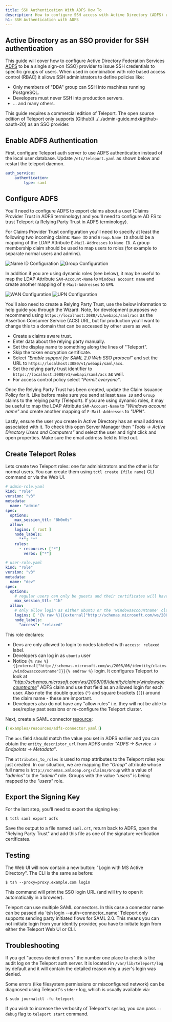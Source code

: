 ```yaml
---
title: SSH Authentication With ADFS How To
description: How to configure SSH access with Active Directory (ADFS) using Teleport
h1: SSH Authentication with ADFS
---
```


## Active Directory as an SSO provider for SSH authentication

This guide will cover how to configure Active Directory Federation Services
[ADFS](https://en.wikipedia.org/wiki/Active_Directory_Federation_Services) to be
a single sign-on (SSO) provider to issue
SSH credentials to specific groups of users. When used in combination with role
based access control (RBAC) it allows SSH administrators to define policies
like:

* Only members of "DBA" group can SSH into machines running PostgreSQL.
* Developers must never SSH into production servers.
* ... and many others.

<Admonition type="warning" title="Version Warning">
This guide requires a commercial edition of Teleport. The open source
edition of Teleport only supports [Github](../../admin-guide.mdx#github-oauth-20) as
an SSO provider.
</Admonition>

## Enable ADFS Authentication

First, configure Teleport auth server to use ADFS authentication instead of the local
user database. Update `/etc/teleport.yaml` as shown below and restart the
teleport daemon.

```yaml
auth_service:
    authentication:
        type: saml
```

## Configure ADFS

You'll need to configure ADFS to export claims about a user (Claims Provider
Trust in ADFS terminology) and you'll need to configure AD FS to trust
Teleport (a Relying Party Trust in ADFS terminology).

For Claims Provider Trust configuration you'll need to specify at least the
following two incoming claims: `Name ID` and `Group`. `Name ID` should be a
mapping of the LDAP Attribute `E-Mail-Addresses` to `Name ID`. A group
membership claim should be used to map users to roles (for example to
separate normal users and admins).

![Name ID Configuration](../../../img/adfs-1.png)
![Group Configuration](../../../img/adfs-2.png)

In addition if you are using dynamic roles (see below), it may be useful to map
the LDAP Attribute `SAM-Account-Name` to `Windows account name` and create
another mapping of `E-Mail-Addresses` to `UPN`.

![WAN Configuration](../../../img/adfs-3.png)
![UPN Configuration](../../../img/adfs-4.png)

You'll also need to create a Relying Party Trust, use the below information to
help guide you through the Wizard. Note, for development purposes we recommend
using `https://localhost:3080/v1/webapi/saml/acs` as the Assertion Consumer
Service (ACS) URL, but for production you'll want to change this to a domain
that can be accessed by other users as well.

* Create a claims aware trust.
* Enter data about the relying party manually.
* Set the display name to something along the lines of "Teleport".
* Skip the token encryption certificate.
* Select _"Enable support for SAML 2.0 Web SSO protocol"_ and set the URL to `https://localhost:3080/v1/webapi/saml/acs`.
* Set the relying party trust identifier to `https://localhost:3080/v1/webapi/saml/acs` as well.
* For access control policy select _"Permit everyone"_.

Once the Relying Party Trust has been created, update the Claim Issuance Policy
for it. Like before make sure you send at least `Name ID` and `Group` claims to the
relying party (Teleport). If you are using dynamic roles, it may be useful to
map the LDAP Attribute `SAM-Account-Name` to _"Windows account name"_ and create
another mapping of `E-Mail-Addresses` to _"UPN"_.

Lastly, ensure the user you create in Active Directory has an email address
associated with it. To check this open Server Manager then
_"Tools -> Active Directory Users and Computers"_ and select the user and right
click and open properties. Make sure the email address field is filled out.

## Create Teleport Roles

Lets create two Teleport roles: one for administrators and the other is for
normal users. You can create them using `tctl create {file name}` CLI command
or via the Web UI.

```yaml
# admin-role.yaml
kind: "role"
version: "v3"
metadata:
  name: "admin"
spec:
  options:
    max_session_ttl: "8h0m0s"
  allow:
    logins: [ root ]
    node_labels:
      "*": "*"
    rules:
      - resources: ["*"]
        verbs: ["*"]
```

```yaml
# user-role.yaml
kind: "role"
version: "v3"
metadata:
  name: "dev"
spec:
  options:
    # regular users can only be guests and their certificates will have a TTL of 1 hour:
    max_session_ttl: "1h"
  allow:
    # only allow login as either ubuntu or the 'windowsaccountname' claim
    logins: [ '{% raw %}{{external["http://schemas.microsoft.com/ws/2008/06/identity/claims/windowsaccountname"]}}{% endraw %}', ubuntu ]
    node_labels:
      "access": "relaxed"
```

This role declares:

* Devs are only allowed to login to nodes labelled with `access: relaxed` label.
* Developers can log in as `ubuntu` user
* Notice `{% raw %}{{external["http://schemas.microsoft.com/ws/2008/06/identity/claims/windowsaccountname"]}}{% endraw %}` login. It configures Teleport to look at
  _"http://schemas.microsoft.com/ws/2008/06/identity/claims/windowsaccountname"_ ADFS claim and use that field as an allowed login for each user.
  Also note the double quotes (`"`) and square brackets (`[]`) around the claim name - these are important.
* Developers also do not have any "allow rules" i.e. they will not be able to
  see/replay past sessions or re-configure the Teleport cluster.

Next, create a SAML connector [resource](../../admin-guide.mdx#resources):

```yaml
{!examples/resources/adfs-connector.yaml!}
```


The `acs` field should match the value you set in ADFS earlier and you can
obtain the `entity_descriptor_url` from ADFS under _"ADFS -> Service -> Endpoints -> Metadata"_.

The `attributes_to_roles` is used to map attributes to the Teleport roles you
just created. In our situation, we are mapping the _"Group"_ attribute whose full
name is `http://schemas.xmlsoap.org/claims/Group` with a value of _"admins"_
to the _"admin"_ role. Groups with the value _"users"_ is being mapped to the
_"users"_ role.

## Export the Signing Key

For the last step, you'll need to export the signing key:

```bsh
$ tctl saml export adfs
```

Save the output to a file named `saml.crt`, return back to ADFS, open the
"Relying Party Trust" and add this file as one of the signature verification
certificates.

## Testing

The Web UI will now contain a new button: "Login with MS Active Directory". The CLI is
the same as before:

```bsh
$ tsh --proxy=proxy.example.com login
```

This command will print the SSO login URL (and will try to open it
automatically in a browser).

<Admonition type="tip" title="Tip">
Teleport can use multiple SAML connectors. In this case a connector name
can be passed via `tsh login --auth=connector_name`
</Admonition>

<Admonition type="note" title="IMPORTANT">
Teleport only supports sending party initiated flows for SAML 2.0. This
means you can not initiate login from your identity provider, you have to
initiate login from either the Teleport Web UI or CLI.
</Admonition>

## Troubleshooting

If you get "access denied errors" the number one place to check is the audit
log on the Teleport auth server. It is located in `/var/lib/teleport/log` by
default and it will contain the detailed reason why a user's login was denied.

Some errors (like filesystem permissions or misconfigured network) can be
diagnosed using Teleport's `stderr` log, which is usually available via:

```bsh
$ sudo journalctl -fu teleport
```

If you wish to increase the verbosity of Teleport's syslog, you can pass
`--debug` flag to `teleport start` command.
